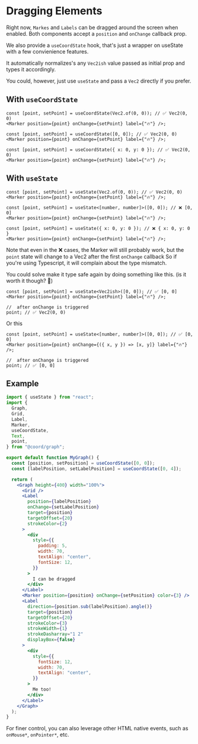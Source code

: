 # Dragging Elements

Right now, `Markes` and `Labels` can be dragged around the screen when enabled.
Both components accept a `position` and `onChange` callback prop.

We also provide a `useCoordState` hook, that's just a wrapper on useState with a few convienience features.

It automatically normalizes's any `Vec2ish` value passed as initial prop and types it accordingly.

You could, however, just use `useState` and pass a `Vec2` directly if you prefer.

## With `useCoordState`

```tsx
const [point, setPoint] = useCoordState(Vec2.of(0, 0)); // ✅ Vec2(0, 0)
<Marker position={point} onChange={setPoint} label={"🔥"} />;

const [point, setPoint] = useCoordState([0, 0]); // ✅ Vec2(0, 0)
<Marker position={point} onChange={setPoint} label={"🔥"} />;

const [point, setPoint] = useCoordState({ x: 0, y: 0 }); // ✅ Vec2(0, 0)
<Marker position={point} onChange={setPoint} label={"🔥"} />;
```

## With `useState`

```tsx
const [point, setPoint] = useState(Vec2.of(0, 0)); // ✅ Vec2(0, 0)
<Marker position={point} onChange={setPoint} label={"🔥"} />;

const [point, setPoint] = useState<[number, number]>([0, 0]); // ❌ [0, 0]
<Marker position={point} onChange={setPoint} label={"🔥"} />;

const [point, setPoint] = useState({ x: 0, y: 0 }); // ❌ { x: 0, y: 0 }
<Marker position={point} onChange={setPoint} label={"🔥"} />;
```

Note that even in the ❌ cases, the Marker will still probably work, but the `point` state will change to a Vec2 after the first `onChange` callback
So if you're using Typescript, it will complain about the type mismatch.

You could solve make it type safe again by doing something like this. (is it worth it though? 🤔)

```tsx
const [point, setPoint] = useState<Vec2ish>([0, 0]); // ✅ [0, 0]
<Marker position={point} onChange={setPoint} label={"🔥"} />;

//  after onChange is triggered
point; // ✅ Vec2(0, 0)
```

Or this

```tsx
const [point, setPoint] = useState<[number, number]>([0, 0]); // ✅ [0, 0]
<Marker position={point} onChange={({ x, y }) => [x, y]} label={"🔥"} />;

//  after onChange is triggered
point; // ✅ [0, 0]
```

## Example

```jsx live
import { useState } from "react";
import {
  Graph,
  Grid,
  Label,
  Marker,
  useCoordState,
  Text,
  point,
} from "@coord/graph";

export default function MyGraph() {
  const [position, setPosition] = useCoordState([0, 0]);
  const [labelPosition, setLabelPosition] = useCoordState([0, 4]);

  return (
    <Graph height={400} width="100%">
      <Grid />
      <Label
        position={labelPosition}
        onChange={setLabelPosition}
        target={position}
        targetOffset={20}
        strokeColor={2}
      >
        <div
          style={{
            padding: 5,
            width: 70,
            textAlign: "center",
            fontSize: 12,
          }}
        >
          I can be dragged
        </div>
      </Label>
      <Marker position={position} onChange={setPosition} color={3} />
      <Label
        direction={position.sub(labelPosition).angle()}
        target={position}
        targetOffset={20}
        strokeColor={3}
        strokeWidth={1}
        strokeDasharray="1 2"
        displayBox={false}
      >
        <div
          style={{
            fontSize: 12,
            width: 70,
            textAlign: "center",
          }}
        >
          Me too!
        </div>
      </Label>
    </Graph>
  );
}
```

For finer control, you can also leverage other HTML native events, such as `onMouse*`, `onPointer*`, etc.
